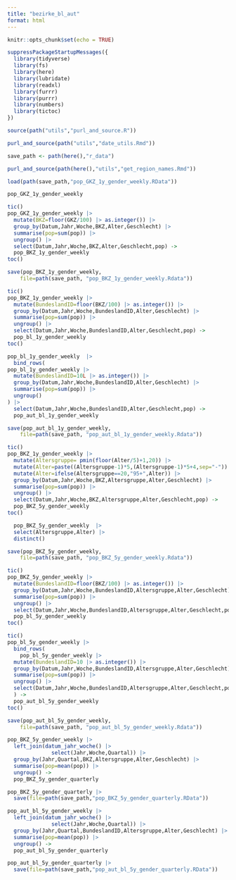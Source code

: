 ```yaml
---
title: "bezirke_bl_aut"
format: html
---
```





```r
knitr::opts_chunk$set(echo = TRUE)
```


```r
suppressPackageStartupMessages({
  library(tidyverse)
  library(fs)
  library(here)
  library(lubridate)
  library(readxl)
  library(furrr)
  library(purrr)
  library(numbers)
  library(tictoc)
})
```

```r
source(path("utils","purl_and_source.R"))
```

```r
purl_and_source(path("utils","date_utils.Rmd"))
```

```r
save_path <- path(here(),"r_data")
```

```r
purl_and_source(path(here(),"utils","get_region_names.Rmd"))
```


```r
load(path(save_path,"pop_GKZ_1y_gender_weekly.RData"))
```

```r
pop_GKZ_1y_gender_weekly 
```


```r
tic()
pop_GKZ_1y_gender_weekly |>
  mutate(BKZ=floor(GKZ/100) |> as.integer()) |>
  group_by(Datum,Jahr,Woche,BKZ,Alter,Geschlecht) |>
  summarise(pop=sum(pop)) |>
  ungroup() |>
  select(Datum,Jahr,Woche,BKZ,Alter,Geschlecht,pop) ->
  pop_BKZ_1y_gender_weekly  
toc()
```

```r
save(pop_BKZ_1y_gender_weekly,
    file=path(save_path, "pop_BKZ_1y_gender_weekly.Rdata"))
```


```r
tic()
pop_BKZ_1y_gender_weekly |>
  mutate(BundeslandID=floor(BKZ/100) |> as.integer()) |>
  group_by(Datum,Jahr,Woche,BundeslandID,Alter,Geschlecht) |>
  summarise(pop=sum(pop)) |>
  ungroup() |>
  select(Datum,Jahr,Woche,BundeslandID,Alter,Geschlecht,pop) ->
  pop_bl_1y_gender_weekly  
toc()
```
```r
pop_bl_1y_gender_weekly  |>
  bind_rows(
pop_bl_1y_gender_weekly |>
  mutate(BundeslandID=10L |> as.integer()) |>
  group_by(Datum,Jahr,Woche,BundeslandID,Alter,Geschlecht) |>
  summarise(pop=sum(pop)) |>
  ungroup() 
) |>
  select(Datum,Jahr,Woche,BundeslandID,Alter,Geschlecht,pop) ->
  pop_aut_bl_1y_gender_weekly  
```

```r
save(pop_aut_bl_1y_gender_weekly,
    file=path(save_path, "pop_aut_bl_1y_gender_weekly.Rdata"))
```


```r
tic()
pop_BKZ_1y_gender_weekly |>
  mutate(Altersgruppe= pmin(floor(Alter/5)+1,20)) |>
  mutate(Alter=paste((Altersgruppe-1)*5,(Altersgruppe-1)*5+4,sep="-")) |>
  mutate(Alter=ifelse(Altersgruppe==20,"95+",Alter)) |>
  group_by(Datum,Jahr,Woche,BKZ,Altersgruppe,Alter,Geschlecht) |>
  summarise(pop=sum(pop)) |>
  ungroup() |>
  select(Datum,Jahr,Woche,BKZ,Altersgruppe,Alter,Geschlecht,pop) ->
  pop_BKZ_5y_gender_weekly  
toc()
```

```r
  pop_BKZ_5y_gender_weekly  |>
  select(Altersgruppe,Alter) |> 
  distinct()
```

```r
save(pop_BKZ_5y_gender_weekly,
    file=path(save_path, "pop_BKZ_5y_gender_weekly.Rdata"))
```

```r
tic()
pop_BKZ_5y_gender_weekly |>
  mutate(BundeslandID=floor(BKZ/100) |> as.integer()) |>
  group_by(Datum,Jahr,Woche,BundeslandID,Altersgruppe,Alter,Geschlecht) |>
  summarise(pop=sum(pop)) |>
  ungroup() |>
  select(Datum,Jahr,Woche,BundeslandID,Altersgruppe,Alter,Geschlecht,pop) ->
  pop_bl_5y_gender_weekly  
toc()
```

```r
tic()
pop_bl_5y_gender_weekly |>
  bind_rows(
    pop_bl_5y_gender_weekly |>
  mutate(BundeslandID=10 |> as.integer()) |>
  group_by(Datum,Jahr,Woche,BundeslandID,Altersgruppe,Alter,Geschlecht) |>
  summarise(pop=sum(pop)) |>
  ungroup() |>
  select(Datum,Jahr,Woche,BundeslandID,Altersgruppe,Alter,Geschlecht,pop)
  ) ->
  pop_aut_bl_5y_gender_weekly  
toc()
```

```r
save(pop_aut_bl_5y_gender_weekly,
    file=path(save_path, "pop_aut_bl_5y_gender_weekly.Rdata"))
```



```r
pop_BKZ_5y_gender_weekly |>
  left_join(datum_jahr_woche() |> 
              select(Jahr,Woche,Quartal)) |>
  group_by(Jahr,Quartal,BKZ,Altersgruppe,Alter,Geschlecht) |>
  summarise(pop=mean(pop)) |>
  ungroup() ->
  pop_BKZ_5y_gender_quarterly
```

```r
pop_BKZ_5y_gender_quarterly |>
  save(file=path(save_path,"pop_BKZ_5y_gender_quarterly.RData"))
```


```r
pop_aut_bl_5y_gender_weekly |>
  left_join(datum_jahr_woche() |> 
              select(Jahr,Woche,Quartal)) |>
  group_by(Jahr,Quartal,BundeslandID,Altersgruppe,Alter,Geschlecht) |>
  summarise(pop=mean(pop)) |>
  ungroup() ->
  pop_aut_bl_5y_gender_quarterly
```

```r
pop_aut_bl_5y_gender_quarterly |>
  save(file=path(save_path,"pop_aut_bl_5y_gender_quarterly.RData"))
```

